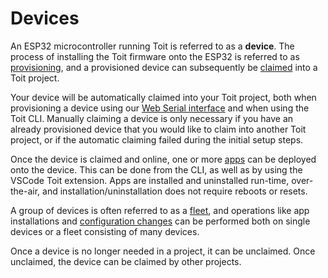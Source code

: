 # Devices

An ESP32 microcontroller running Toit is referred to as a **device**. The process of installing the Toit firmware onto the ESP32 is referred to as [provisioning](./provision),
and a provisioned device can subsequently be [claimed](./claim) into a Toit project.

<Note>

Your device will be automatically claimed into your Toit project, both when provisioning a device using our [Web Serial interface](https://console.toit.io/serial) and when using the Toit CLI. 
Manually claiming a device is only necessary if you have an already provisioned device that you would like to claim into another Toit project, or if the automatic claiming failed during the initial setup steps.

</Note>

Once the device is claimed and online, one or more [apps](../apps) can be deployed onto the device. This can be done from the CLI, as well as by using the VSCode Toit extension.
Apps are installed and uninstalled run-time, over-the-air, and installation/uninstallation does not require reboots or resets.

A group of devices is often referred to as a [fleet](./fleet), and operations like app installations and [configuration changes](./deviceconfig) can be performed both on single devices or a fleet
consisting of many devices.

Once a device is no longer needed in a project, it can be unclaimed. Once unclaimed, the device can be claimed by other projects. 